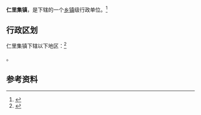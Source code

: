 {{中国乡级行政区
|景观照片文件名 = 
|景观照片描述 = 
|汉语拼音 = 
|其他语言 = 
|其他语言名称 = 
|旧称 = 
|地名出处 = 
|位置图文件名 = 
|位置图描述 = 
|自定义图片= 
|建置时间 = 
|政府驻地 = 
|毗邻 = 
|总面积 = 
|总人口 = 
|总人口年份 = 
|户籍人口 = 
|户籍人口年份 = 
|常住人口 = 
|常住人口年份 = 
|人口密度 = 
|GDP = 
|GDP年份 = 
|邮政编码 = 
|电话区号 = 534
|官方网站 = 
|网站名称 = 
|37/14/25/105/000}}

'''仁里集镇'''，是{{PRC admin/fullname|37/14/25/105/000|3}}下辖的一个[[乡镇|乡镇]]级行政单位。<ref>{{PRC admin/ref sgc|{{PRC admin/parent|37/14/25/105/000}}}}</ref>

== 行政区划 ==

仁里集镇下辖以下地区：<ref>{{PRC admin/ref sgc|37/14/25/105/000}}</ref>

{{PRC admin/children|37/14/25/105/000}}。

== 参考资料 ==

{{reflist}}

{{行政区划小作品}}
{{PRC admin/navcat|37/14/25/105/000}}